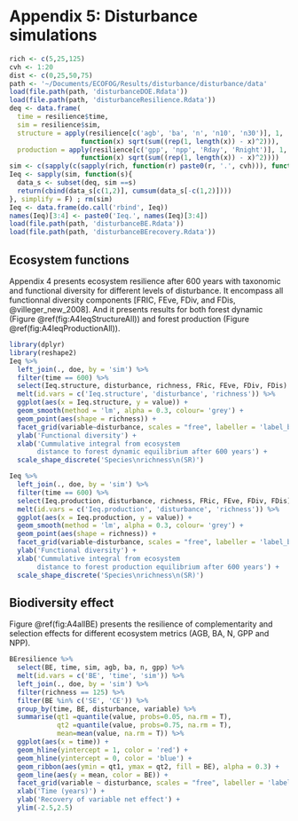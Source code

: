 # Appendix 5: Disturbance simulations

```r
rich <- c(5,25,125)
cvh <- 1:20
dist <- c(0,25,50,75)
path <- '~/Documents/ECOFOG/Results/disturbance/disturbance/data'
load(file.path(path, 'disturbanceDOE.Rdata'))
load(file.path(path, 'disturbanceResilience.Rdata'))
deq <- data.frame(
  time = resilience$time,
  sim = resilience$sim,
  structure = apply(resilience[c('agb', 'ba', 'n', 'n10', 'n30')], 1, 
                  function(x) sqrt(sum((rep(1, length(x)) - x)^2))),
  production = apply(resilience[c('gpp', 'npp', 'Rday', 'Rnight')], 1, 
                  function(x) sqrt(sum((rep(1, length(x)) - x)^2))))
sim <- c(sapply(c(sapply(rich, function(r) paste0(r, '.', cvh))), function(x) paste0(x, '.', dist[-1])))
Ieq <- sapply(sim, function(s){
  data_s <- subset(deq, sim ==s)
  return(cbind(data_s[c(1,2)], cumsum(data_s[-c(1,2)])))
}, simplify = F) ; rm(sim)
Ieq <- data.frame(do.call('rbind', Ieq))
names(Ieq)[3:4] <- paste0('Ieq.', names(Ieq)[3:4])
load(file.path(path, 'disturbanceBE.Rdata'))
load(file.path(path, 'disturbanceBErecovery.Rdata'))
```

## Ecosystem functions

Appendix 4 presents ecosystem resilience after 600 years with taxonomic and functional diversity for different levels of disturbance. It encompass all functionnal diversity components [FRIC, FEve, FDiv, and FDis, @villeger_new_2008]. And it presents results for both forest dynamic (Figure \@ref(fig:A4IeqStructureAll)) and forest production (Figure \@ref(fig:A4IeqProductionAll)).

```r
library(dplyr)
library(reshape2)
Ieq %>% 
  left_join(., doe, by = 'sim') %>% 
  filter(time == 600) %>%
  select(Ieq.structure, disturbance, richness, FRic, FEve, FDiv, FDis) %>% 
  melt(id.vars = c('Ieq.structure', 'disturbance', 'richness')) %>% 
  ggplot(aes(x = Ieq.structure, y = value)) + 
  geom_smooth(method = 'lm', alpha = 0.3, colour= 'grey') +
  geom_point(aes(shape = richness)) +
  facet_grid(variable~disturbance, scales = "free", labeller = 'label_both') + 
  ylab('Functional diversity') +
  xlab('Cummulative integral from ecosystem 
       distance to forest dynamic equilibrium after 600 years') +
  scale_shape_discrete('Species\nrichness\n(SR)')
```

```r
Ieq %>% 
  left_join(., doe, by = 'sim') %>% 
  filter(time == 600) %>%
  select(Ieq.production, disturbance, richness, FRic, FEve, FDiv, FDis) %>% 
  melt(id.vars = c('Ieq.production', 'disturbance', 'richness')) %>% 
  ggplot(aes(x = Ieq.production, y = value)) + 
  geom_smooth(method = 'lm', alpha = 0.3, colour= 'grey') +
  geom_point(aes(shape = richness)) +
  facet_grid(variable~disturbance, scales = "free", labeller = 'label_both') + 
  ylab('Functional diversity') +
  xlab('Cummulative integral from ecosystem 
       distance to forest production equilibrium after 600 years') +
  scale_shape_discrete('Species\nrichness\n(SR)')
```

## Biodiversity effect

Figure \@ref(fig:A4allBE) presents the resilience of complementarity and selection effects for different ecosystem metrics (AGB, BA, N, GPP and NPP).

```r
BEresilience %>% 
  select(BE, time, sim, agb, ba, n, gpp) %>% 
  melt(id.vars = c('BE', 'time', 'sim')) %>% 
  left_join(., doe, by = 'sim') %>%
  filter(richness == 125) %>%
  filter(BE %in% c('SE', 'CE')) %>% 
  group_by(time, BE, disturbance, variable) %>%
  summarise(qt1 =quantile(value, probs=0.05, na.rm = T),
            qt2 =quantile(value, probs=0.75, na.rm = T),
            mean=mean(value, na.rm = T)) %>% 
  ggplot(aes(x = time)) +
  geom_hline(yintercept = 1, color = 'red') +
  geom_hline(yintercept = 0, color = 'blue') +
  geom_ribbon(aes(ymin = qt1, ymax = qt2, fill = BE), alpha = 0.3) +
  geom_line(aes(y = mean, color = BE)) +
  facet_grid(variable ~ disturbance, scales = "free", labeller = 'label_both') +
  xlab('Time (years)') +
  ylab('Recovery of variable net effect') + 
  ylim(-2.5,2.5)
```
